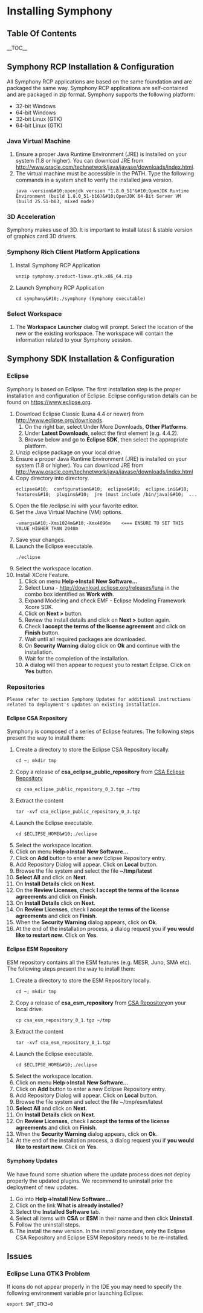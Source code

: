 = Installing Symphony =

== Table Of Contents ==
__TOC__

== Symphony RCP Installation & Configuration ==
All Symphony RCP applications are based on the same foundation and are packaged the same way.  Symphony RCP applications are self-contained and are packaged in zip format.  Symphony supports the following platform:
* 32-bit Windows
* 64-bit Windows
* 32-bit Linux (GTK)
* 64-bit Linux (GTK) 

=== Java Virtual Machine ===
# Ensure a proper Java Runtime Environment (JRE) is installed on your system (1.8 or higher).  You can download JRE from [http://www.oracle.com/technetwork/java/javase/downloads/index.html http://www.oracle.com/technetwork/java/javase/downloads/index.html].  
# The virtual machine must be accessible in the PATH.  Type the following commands in a system shell to verify the installed java version.<pre>java -version&#10;openjdk version "1.8.0_51"&#10;OpenJDK Runtime Environment (build 1.8.0_51-b16)&#10;OpenJDK 64-Bit Server VM (build 25.51-b03, mixed mode)</pre>

=== 3D Acceleration ===
Symphony makes use of 3D.  It is important to install latest & stable version of graphics card 3D drivers.

=== Symphony Rich Client Platform Applications ===
# Install Symphony RCP Application<pre>unzip symphony.product-linux.gtk.x86_64.zip</pre>
# Launch Symphony RCP Application<pre>cd symphony&#10;./symphony (Symphony executable)</pre>

=== Select Workspace ===
# The '''Workspace Launcher''' dialog will prompt.  Select the location of the new or the existing workspace.  The workspace will contain the information related to your Symphony session.

== Symphony SDK Installation & Configuration ==

=== Eclipse ===

Symphony is based on Eclipse.  The first installation step is the proper installation and configuration of Eclipse.  Eclipse configuration details can be found on [https://www.eclipse.org https://www.eclipse.org].
# Download Eclipse Classic (Luna 4.4 or newer) from [http://www.eclipse.org/downloads http://www.eclipse.org/downloads].
## On the right bar, select Under More Downloads, '''Other Platforms'''.
## Under '''Latest Downloads''', select the first element (e.g. 4.4.2).
## Browse below and go to '''Eclipse SDK''', then select the appropriate platform.
# Unzip eclipse package on your local drive.
# Ensure a proper Java Runtime Environment (JRE) is installed on your system (1.8 or higher).  You can download JRE from [http://www.oracle.com/technetwork/java/javase/downloads/index.html http://www.oracle.com/technetwork/java/javase/downloads/index.html]
# Copy <JRE_HOME> directory into <ECLIPSE_HOME> directory.<pre>eclipse&#10;  configuration&#10;  eclipse&#10;  eclipse.ini&#10;  features&#10;  plugins&#10;  jre (must include /bin/java)&#10;  ...</pre>
# Open the file <ECLIPSE_HOME>/eclipse.ini with your favorite editor.
# Set the Java Virtual Machine (VM) options.<pre>-vmargs&#10;-Xms1024m&#10;-Xmx4096m    <=== ENSURE TO SET THIS VALUE HIGHER THAN 2048m</pre>
# Save your changes.
# Launch the Eclipse executable.<pre>./eclipse</pre>
# Select the workspace location.
# Install XCore Feature.
## Click on menu '''Help->Install New Software...'''
## Select Luna - http://download.eclipse.org/releases/luna in the combo box identified as '''Work with'''.
## Expand Modeling and check EMF - Eclipse Modeling Framework Xcore SDK.
## Click on '''Next >''' button.
## Review the install details and click on '''Next >''' button again.
## Check '''I accept the terms of the license agreement''' and click on '''Finish''' button.
## Wait until all required packages are downloaded.
## On '''Security Warning''' dialog click on '''Ok''' and continue with the installation.
## Wait for the completion of the installation.  
## A dialog will then appear to request you to restart Eclipse.  Click on '''Yes''' button.

=== Repositories ===

<pre>Please refer to section Symphony Updates for additional instructions related to deployment's updates on existing installation.</pre>

==== Eclipse CSA Repository ====

Symphony is composed of a series of Eclipse features.  The following steps present the way to install them:

# Create a directory to store the Eclipse CSA Repository locally.<pre>cd ~; mkdir tmp</pre>
# Copy a release of '''csa_eclipse_public_repository''' from [http://liberty.speng.space.gc.ca/eclipse/repository/builds CSA Eclipse Repository]<pre>cp csa_eclipse_public_repository_0_3.tgz ~/tmp</pre>
# Extract the content <pre>tar -xvf csa_eclipse_public_repository_0_3.tgz</pre>
# Launch the Eclipse executable.<pre>cd $ECLIPSE_HOME&#10;./eclipse</pre>
# Select the workspace location.
# Click on menu '''Help->Install New Software...'''
# Click on '''Add''' button to enter a new Eclipse Repository entry.
# Add Repository Dialog will appear.  Click on '''Local''' button.
# Browse the file system and select the file '''~/tmp/latest'''
# '''Select All''' and click on '''Next'''.
# On '''Install Details''' click on '''Next'''.
# On the '''Review Licenses''', check '''I accept the terms of the license agreements''' and click on '''Finish'''.
# On '''Install Details''' click on '''Next'''.
# On '''Review Licenses''', check '''I accept the terms of the license agreements''' and click on '''Finish'''.
# When the '''Security Warning''' dialog appears, click on '''Ok'''.
# At the end of the installation process, a dialog request you if '''you would like to restart now'''.  Click on '''Yes'''.

==== Eclipse ESM Repository ====

ESM repository contains all the ESM features (e.g. MESR, Juno, SMA etc).  The following steps present the way to install them:

# Create a directory to store the ESM Repository locally.<pre>cd ~; mkdir tmp</pre>
# Copy a release of '''csa_esm_repository''' from [http://liberty.speng.space.gc.ca/eclipse/repository/builds CSA Repository]on your local drive.<pre>cp csa_esm_repository_0_1.tgz ~/tmp</pre>
# Extract the content <pre>tar -xvf csa_esm_repository_0_1.tgz</pre>
# Launch the Eclipse executable.<pre>cd $ECLIPSE_HOME&#10;./eclipse</pre>
# Select the workspace location.
# Click on menu '''Help->Install New Software...'''
# Click on '''Add''' button to enter a new Eclipse Repository entry.
# Add Repository Dialog will appear.  Click on '''Local''' button.
# Browse the file system and select the file ~/tmp/esm/latest
# '''Select All''' and click on '''Next'''.
# On '''Install Details''' click on '''Next'''.
# On '''Review Licenses''', check '''I accept the terms of the license agreements''' and click on '''Finish'''.
# When the '''Security Warning''' dialog appears, click on '''Ok'''.
# At the end of the installation process, a dialog request you if '''you would like to restart now'''.  Click on '''Yes'''.

==== Symphony Updates ====

We have found some situation where the update process does not deploy properly the updated plugins.  We recommend to uninstall prior the deployment of new updates.
# Go into '''Help->Install New Software…'''
# Click on the link '''What is already installed?'''
# Select the '''Installed Software''' tab.
# Select all items with '''CSA''' or '''ESM''' in their name and then click '''Uninstall'''.
# Follow the uninstall steps.
# The install the new version. In the install procedure, only the Eclipse CSA Repository and Eclipse ESM Repository needs to be re-installed.

== Issues ==

=== Eclipse Luna GTK3 Problem ===
If icons do not appear properly in the IDE you may need to specify the following environment variable prior launching Eclipse:
<pre>
export SWT_GTK3=0
</pre>
